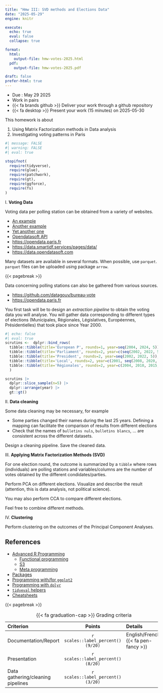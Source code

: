 ```yaml
---
title: "Hmw III: SVD methods and Elections Data"
date: "2025-05-29"
engine: knitr

execute:
  echo: true
  eval: false
  collapse: true

format:
  html:
    output-file: hmw-votes-2025.html
  pdf:
    output-file: hmw-votes-2025.pdf

draft: false
prefer-html: true
---
```


::: {.callout-important}

- Due : May 29 2025
- Work in pairs
- {{< fa brands github >}} Deliver your work through a github  repository
- {{< fa desktop >}} Present your work (15 minutes) on 2025-05-30 

:::


This homework is about  

1. Using Matrix Factorization methods in Data analysis
2. Investigating  voting patterns in Paris 

```r
#| message: FALSE
#| warning: FALSE
#| eval: true

stopifnot(
  require(tidyverse),
  require(glue),
  require(patchwork),
  require(gt),
  require(ggforce),
  require(fs)
)
```

I\. **Voting Data**

Voting data  per polling station can be obtained  from a variety of websites. 


- [An example](https://opendata.paris.fr/explore/dataset/elections-legislatives-2024-2emetour/information/)
- [Another example](https://data.opendatasoft.com/api/explore/v2.1/catalog/datasets/elections-france-presidentielles-2022-1er-tour-par-bureau-de-vote@public/exports/parquet?lang=en&refine=dep_name%3A%22Paris%22&timezone=Europe%2FParis)
- [Yet another one](https://data.smartidf.services/api/explore/v2.1/catalog/datasets/elections-europeennes-2024/exports/parquet?lang=en&timezone=Europe%2FBerlin)
- [Opendatasoft API](https://help.opendatasoft.com/apis/ods-explore-v2/explore_v2.1.html)
- [https://opendata.paris.fr](https://opendata.paris.fr)
- [https://data.smartidf.services/pages/data/](https://data.smartidf.services/pages/data/)
- [https://data.opendatasoft.com](https://data.opendatasoft.com/explore/?disjunctive.language&disjunctive.source_domain_title&disjunctive.theme&disjunctive.semantic.classes&disjunctive.semantic.properties&sort=explore.popularity_score)

::: {.callout-note}

Many datasets are available in several formats. When possible, use `parquet`. `parquet` files can be uploaded using package `arrow`. 

:::

{{< pagebreak >}}

Data concerning polling stations can also be gathered from various sources.

- [https://github.com/datagouv/bureau-vote](https://github.com/datagouv/bureau-vote)
- [https://opendata.paris.fr](https://opendata.paris.fr)
  
You first task will be to design an *extraction pipeline* to obtain the voting data you will analyse.
You will gather data corresponding to different types of elections (Municipales, Régionales, Législatives, Européennes, Présidentielles) that took place since Year 2000.



```r
#| echo: false
#| eval: true
scrutins <-  dplyr::bind_rows(
  tibble::tibble(title='European P', rounds=1, year=seq(2004, 2024, 5)),
  tibble::tibble(title='Parliament', rounds=2, year=c(seq(2002, 2022, 5),2024)),
  tibble::tibble(title='President', rounds=2, year=seq(2002, 2022, 5)),
  tibble::tibble(title='Local', rounds=2, year=c(2001, seq(2008, 2020, 6))),
  tibble::tibble(title='Régionales', rounds=2, year=c(2004, 2010, 2015, 2021))
  )

scrutins |> 
  dplyr::slice_sample(n=5) |> 
  dplyr::arrange(year) |> 
  gt::gt()
```

II\. **Data cleaning**

Some data cleaning may be necessary, for example

- Some parties changed their names during the last 25 years. Defining a mapping can facilitate the comparison of results from different elections
- Check that the names of `bulletins nuls`, `bulletins blancs`, ... are consistent across the different 
datasets. 

::: {.callout-note}

Design  a cleaning pipeline. Save the cleaned data.

:::


III\. **Applying Matrix Factorization Methods (SVD)**

For one election round, the outcome is summarized by a `tibble` where rows (individuals) are 
polling stations and variables/columns are the number of votes obtained by the different condidates/parties. 

Perform PCA on different elections. Visualize and describe the result (attention, this is data analysis, not political science). 

You may also perform CCA to compare different elections. 

Feel free to combine different methods.  



IV\. **Clustering**

Perform clustering on the outcomes of the Principal Component Analyses.  
  
## References

- [Advanced R Programming](https://adv-r.hadley.nz)
  - [Functional programming](https://adv-r.hadley.nz/functionals.html) 
  - [S3](https://adv-r.hadley.nz/s3.html)
  - [Meta programming](https://adv-r.hadley.nz/metaprogramming.html)
- [Packages](https://r-pkgs.org)
- [Programming with/for `ggplot2`](https://ggplot2-book.org)
- [Programming with `dplyr`](https://dplyr.tidyverse.org/articles/programming.html)
- [`tidyeval` helpers](https://ggplot2.tidyverse.org/reference/tidyeval.html)
- [Cheatsheets](https://posit.co/resources/cheatsheets/)


{{< pagebreak >}}

| Criterion | Points  | Details |
|:----------|:-------:|:--------|
| Documentation/Report | `r scales::label_percent()(9/20)` | English/French {{<  fa pen-fancy >}} |
| Presentation | `r scales::label_percent()(8/20)` |  |
| Data gathering/cleaning pipelines | `r scales::label_percent()(3/20)` |  |
: {{<  fa graduation-cap >}} Grading criteria 